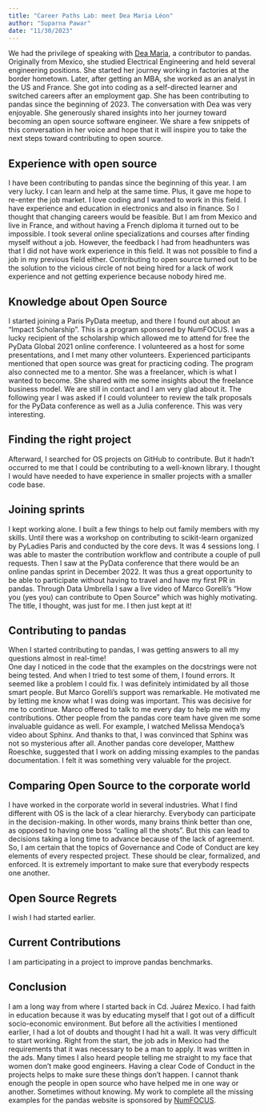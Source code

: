 ```yaml
---
title: "Career Paths Lab: meet Dea Maria Léon"
author: "Suparna Pawar"
date: "11/30/2023"
---
```

We had the privilege of speaking with [Dea Maria](https://github.com/DeaMariaLeon), 
a contributor to pandas. Originally from Mexico, she studied Electrical Engineering 
and held several engineering positions. She started her journey working in factories 
at the border hometown. Later, after getting an MBA, she worked as an analyst in the US 
and France.
She got into coding as a self-directed learner and switched careers after an employment 
gap. She has been contributing to pandas since the beginning of 2023. 
The conversation with Dea was very enjoyable. She generously shared insights into her journey 
toward becoming an open source software engineer. We share a few snippets of this conversation 
in her voice and hope that it will inspire you to take the next steps toward contributing to 
open source. 

## Experience with open source
I have been contributing to pandas since the beginning of this year. I am very lucky. I can 
learn and help at the same time. Plus, it gave me hope to re-enter the job market. 
I love coding and I wanted to work in this field. I have experience and education in 
electronics and also in finance. So I thought that changing careers would be feasible. But 
I am from Mexico and live in France, and without having a French diploma it turned out to be 
impossible.
I took several online specializations and courses after finding myself without a job. 
However, the feedback I had from headhunters was that I did not have work experience in this 
field. It was not possible to find a job in my previous field either.
Contributing to open source turned out to be the solution to the vicious circle of not being 
hired for a lack of work experience and not getting experience because nobody hired me.

## Knowledge about Open Source
I started joining a Paris PyData meetup, and there I found out about an “Impact Scholarship”. 
This is a program sponsored by NumFOCUS. I was a lucky recipient of the scholarship which allowed 
me to attend for free the PyData Global 2021 online conference. I volunteered as a host for some 
presentations, and I met many other volunteers. Experienced participants mentioned that open source 
was great for practicing coding.
The program also connected me to a mentor. She was a freelancer, which is what I wanted to become. 
She shared with me some insights about the freelance business model. We are still in contact and 
I am very glad about it. 
The following year I was asked if I could volunteer to review the talk proposals for the PyData 
conference as well as a Julia conference. This was very interesting.

## Finding the right project
Afterward, I searched for OS projects on GitHub to contribute. But it hadn’t occurred to me that 
I could be contributing to a well-known library. I thought I would have needed to have experience 
in smaller projects with a smaller code base.

## Joining sprints
I kept working alone. I built a few things to help out family members with my skills. Until there 
was a workshop on contributing to scikit-learn organized by PyLadies Paris and conducted by the 
core devs. It was 4 sessions long. I was able to master the contribution workflow and contribute 
a couple of pull requests.
Then I saw at the PyData conference that there would be an online pandas sprint in December 2022. 
It was thus a great opportunity to be able to participate without having to travel and have my 
first PR in pandas. 
Through Data Umbrella I saw a live video of Marco Gorelli’s “How you (yes you) can contribute to 
Open Source” which was highly motivating. The title, I thought, was just for me. I then just kept 
at it!

## Contributing to pandas
When I started contributing to pandas, I was getting answers to all my questions almost in real-time!  
One day I noticed in the code that the examples on the docstrings were not being tested. And when 
I tried to test some of them, I found errors. It seemed like a problem I could fix. 
I was definitely intimidated by all those smart people. But Marco Gorelli’s support was remarkable. 
He motivated me by letting me know what I was doing was important. This was decisive for me to continue. 
Marco offered to talk to me every day to help me with my contributions.
Other people from the pandas core team have given me some invaluable guidance as well. For example, 
I watched Melissa Mendoça’s video about Sphinx. And thanks to that, I was convinced that Sphinx was 
not so mysterious after all.
Another pandas core developer, Matthew Roeschke, suggested that I work on adding missing examples to 
the pandas documentation. I felt it was something very valuable for the project.

## Comparing Open Source to the corporate world 
I have worked in the corporate world in several industries. What I find different with OS is the lack 
of a clear hierarchy. Everybody can participate in the decision-making. In other words, many brains 
think better than one, as opposed to having one boss “calling all the shots”. But this can lead to 
decisions taking a long time to advance because of the lack of agreement.
So, I am certain that the topics of Governance and Code of Conduct are key elements of every respected 
project. These should be clear, formalized, and enforced. It is extremely important to make sure that 
everybody respects one another. 

## Open Source Regrets
I wish I had started earlier.

## Current Contributions
I am participating in a project to improve pandas benchmarks.

## Conclusion 
I am a long way from where I started back in Cd. Juárez Mexico. I had faith in education because 
it was by educating myself that I got out of a difficult socio-economic environment. But before all 
the activities I mentioned earlier, I had a lot of doubts and thought I had hit a wall. 
It was very difficult to start working. Right from the start, the job ads in Mexico had the 
requirements that it was necessary to be a man to apply. It was written in the ads. Many times I also 
heard people telling me straight to my face that women don't make good engineers. 
Having a clear Code of Conduct in the projects helps to make sure these things don’t happen. 
I cannot thank enough the people in open source who have helped me in one way or another. Sometimes 
without knowing. My work to complete all the missing examples for the pandas website is sponsored 
by [NumFOCUS](https://numfocus.org/).




